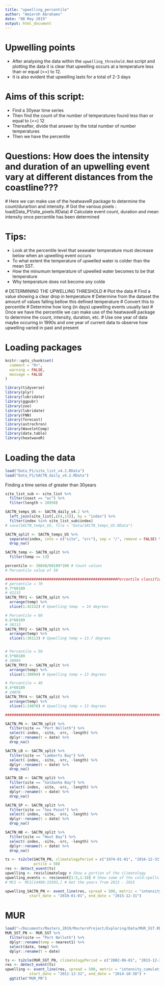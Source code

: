 ```yaml
---
title: "upwelling_percentile"
author: "Amieroh Abrahams"
date: "08 May 2019"
output: html_document
---
```


# Upwelling points

* After analysing the data within the `upwelling_threshold.Rmd` script and plotting the data it is clear that upwelling occurs at a temperature less than or equal (<=) to 12.
* It is also evident that upwelling lasts for a total of 2-3 days 

# Aims of this script:
  - Find a 30year time series
  - Then find the count of the number of temperatures found less than or equal to (<=) 12
  - Thereafter, divide that answer by the total number of number temperatures
  - Then we have the percentile
  
# Questions: How does the intensity and duration of an upwelling event vary at different distances from the coastline??? 
  # Here we can make use of the heatwaveR package to determine the count/durartion and intensity.
  # Got the various pixels : load(Data_P1/site_pixels.RData)
  # Calculate event count, duration and mean intensity once percentile has been determined

# Tips:
  - Look at the percentile level that seawater temperature must decrease below when an upwelling event occurs
  - To what extent the temperature of upwelled water  is colder than the mean SST. 
  - How the minumum temperature of upwelled water becomes to be that temperature
  - Why temperature does not become any colde
  
 # DETERMINING THE UPWELLING THRESHOLD
  # Plot the data
  # Find a value showing a clear drop in temperature
  # Determine from the dataset the amount of values falling bellow this defined temperature
  # Convert this to percentile
  # Determine how long (in days) upwelling events usually last 
  # Once we have the percentile we can make use of the heatwaveR package to determine the count, intensity, duration, etc.
  # Use one year of data maybe occuring in 1990s and one year of current data to observe how upwelling varied in past and present
  
# Loading packages

```r
knitr::opts_chunk$set(
  comment = "R>",
  warning = FALSE,
  message = FALSE
)

library(tidyverse)
library(plyr)
library(lubridate)
library(ggpubr)
library(zoo)
library(lubridate)
library(FNN)
library(forecast)
library(astrochron)
library(WaveletComp)
library(data.table)
library(heatwaveR)
```

# Loading the data 

```r
load("Data_P1/site_list_v4.2.RData")
load("Data_P1/SACTN_daily_v4.2.RData")
```

Finding a time series of greater than 30years

```r
site_list_sub <- site_list %>% 
  filter(coast == "wc") %>% 
  filter(length > 10950) 

SACTN_temps_US <- SACTN_daily_v4.2 %>% 
  left_join(site_list[,c(4,13)], by = "index") %>% 
  filter(index %in% site_list_sub$index)
# save(SACTN_temps_US, file = "Data/SACTN_temps_US.RData")

SACTN_split <- SACTN_temps_US %>% 
  separate(index, into = c("site", "src"), sep = "/", remove = FALSE) %>% 
  drop_na()

SACTN_temp <- SACTN_split %>% 
  filter(temp <= 13) 

percentile <- 30840/60189*100 # Count values
# Percentile value of 50

###################################################Percentile classification#################################################
# percentile = 70
0.7*60189
# 42132
SACTN_TRY1 <- SACTN_split %>%
  arrange(temp) %>% 
  slice(1:42132) # Upwelling temp  = 14 degrees

# Percentile = 60
0.6*60189
# 36113
SACTN_TRY2 <- SACTN_split %>%
  arrange(temp) %>% 
  slice(1:36113) # Upwelling temp = 13.7 degrees


# Percentile = 50
0.5*60189
# 30094
SACTN_TRY3 <- SACTN_split %>%
  arrange(temp) %>% 
  slice(1:30094) # Upwelling temp = 13 degrees

# Percentile = 40
0.4*60189
# 24076
SACTN_TRY4 <- SACTN_split %>%
  arrange(temp) %>% 
  slice(1:24076) # Upwelling temp = 13 degrees

############################################################################################################################

SACTN_PN <- SACTN_split %>%
  filter(site == "Port Nolloth") %>%
  select(-index, -site, -src, -length) %>% 
  dplyr::rename(t = date) %>% 
  drop_na()

SACTN_LB <- SACTN_split %>%
  filter(site == "Lamberts Bay") %>%
  select(-index, -site, -src, -length) %>% 
  dplyr::rename(t = date) %>% 
  drop_na()

SACTN_SB <- SACTN_split %>%
  filter(site == "Saldanha Bay") %>%
  select(-index, -site, -src, -length) %>% 
  dplyr::rename(t = date) %>% 
  drop_na()

SACTN_SP <- SACTN_split %>%
  filter(site == "Sea Point") %>%
  select(-index, -site, -src, -length) %>% 
  dplyr::rename(t = date) %>% 
  drop_na()

SACTN_HB <- SACTN_split %>%
  filter(site == "Hout Bay") %>%
  select(-index, -site, -src, -length) %>% 
  dplyr::rename(t = date) %>% 
  drop_na()
```

```r
ts <- ts2clm(SACTN_PN, climatologyPeriod = c("1974-01-01", "2016-12-31"),
             pctile = 50)
res <- detect_event(ts)
upwelling <- res$climatology # Show a portion of the climatology
upwelling_events <- res$event[1:5,1:10] # Show some of the cold-spells
# MCS <- MCS[14408:15503,] # Get the years from 2013 - 2015

upwelling_SACTN_PN <- event_line(res, spread = 500, metric = "intensity_cumulative",
           start_date = "2010-01-01", end_date = "2015-12-31")
```

# MUR

```r
load("~/Documents/Masters_2019/MastersProject/Exploring/Data/MUR_SST.RData")
MUR_SST_PN <- MUR_SST %>%
  filter(site == "Port Nolloth") %>% 
  dplyr::rename(temp = nearest1) %>% 
  select(date, temp) %>% 
  dplyr::rename(t = date)

ts <- ts2clm(MUR_SST_PN, climatologyPeriod = c("2002-06-01", "2015-12-30"), pctile = 30)
res <- detect_event(ts)
upwelling <- event_line(res, spread = 500, metric = "intensity_cumulative",
           start_date = "2011-12-31", end_date = "2014-10-30") +
  ggtitle("MUR_PN") 
```








